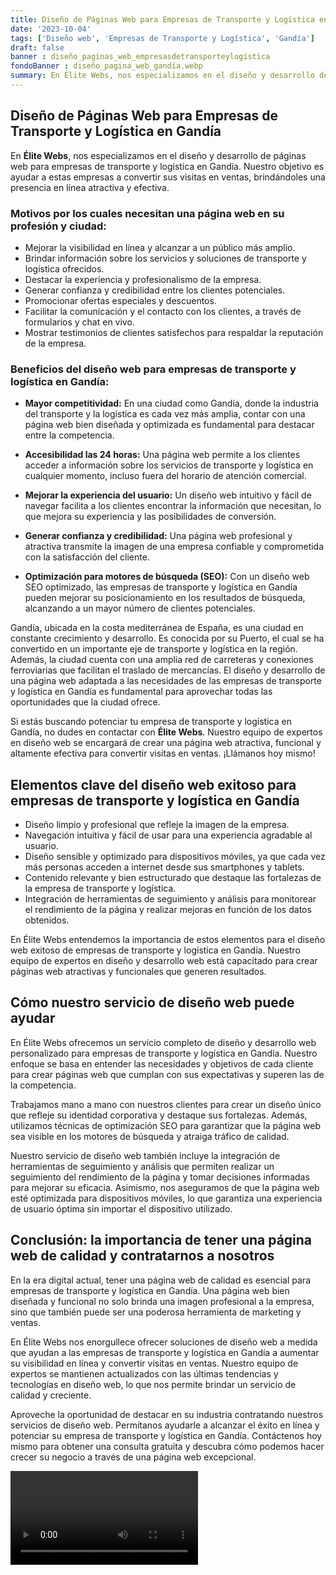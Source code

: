 ```yaml
---
title: Diseño de Páginas Web para Empresas de Transporte y Logística en Gandía
date: '2023-10-04'
tags: ['Diseño web', 'Empresas de Transporte y Logística', 'Gandía']
draft: false
banner : diseño_paginas_web_empresasdetransporteylogística
fondoBanner : diseño_pagina_web_gandía.webp
summary: En Élite Webs, nos especializamos en el diseño y desarrollo de páginas web para empresas de transporte y logística en Gandía. Nuestro objetivo es ayudar a estas empresas a convertir sus visitas en ventas, brindándoles una presencia en línea atractiva y efectiva.
---
```


## Diseño de Páginas Web para Empresas de Transporte y Logística en Gandía

En **Élite Webs**, nos especializamos en el diseño y desarrollo de páginas web para empresas de transporte y logística en Gandía. Nuestro objetivo es ayudar a estas empresas a convertir sus visitas en ventas, brindándoles una presencia en línea atractiva y efectiva.

### Motivos por los cuales necesitan una página web en su profesión y ciudad:

- Mejorar la visibilidad en línea y alcanzar a un público más amplio.
- Brindar información sobre los servicios y soluciones de transporte y logística ofrecidos.
- Destacar la experiencia y profesionalismo de la empresa.
- Generar confianza y credibilidad entre los clientes potenciales.
- Promocionar ofertas especiales y descuentos.
- Facilitar la comunicación y el contacto con los clientes, a través de formularios y chat en vivo.
- Mostrar testimonios de clientes satisfechos para respaldar la reputación de la empresa. 

### Beneficios del diseño web para empresas de transporte y logística en Gandía:

- **Mayor competitividad:** En una ciudad como Gandía, donde la industria del transporte y la logística es cada vez más amplia, contar con una página web bien diseñada y optimizada es fundamental para destacar entre la competencia.

- **Accesibilidad las 24 horas:** Una página web permite a los clientes acceder a información sobre los servicios de transporte y logística en cualquier momento, incluso fuera del horario de atención comercial. 

- **Mejorar la experiencia del usuario:** Un diseño web intuitivo y fácil de navegar facilita a los clientes encontrar la información que necesitan, lo que mejora su experiencia y las posibilidades de conversión.

- **Generar confianza y credibilidad:** Una página web profesional y atractiva transmite la imagen de una empresa confiable y comprometida con la satisfacción del cliente.

- **Optimización para motores de búsqueda (SEO):** Con un diseño web SEO optimizado, las empresas de transporte y logística en Gandía pueden mejorar su posicionamiento en los resultados de búsqueda, alcanzando a un mayor número de clientes potenciales.

Gandía, ubicada en la costa mediterránea de España, es una ciudad en constante crecimiento y desarrollo. Es conocida por su Puerto, el cual se ha convertido en un importante eje de transporte y logística en la región. Además, la ciudad cuenta con una amplia red de carreteras y conexiones ferroviarias que facilitan el traslado de mercancías. El diseño y desarrollo de una página web adaptada a las necesidades de las empresas de transporte y logística en Gandía es fundamental para aprovechar todas las oportunidades que la ciudad ofrece.

Si estás buscando potenciar tu empresa de transporte y logística en Gandía, no dudes en contactar con **Élite Webs**. Nuestro equipo de expertos en diseño web se encargará de crear una página web atractiva, funcional y altamente efectiva para convertir visitas en ventas. ¡Llámanos hoy mismo!

<GifSeo />

<Cta />

## Elementos clave del diseño web exitoso para empresas de transporte y logística en Gandía

- Diseño limpio y profesional que refleje la imagen de la empresa.
- Navegación intuitiva y fácil de usar para una experiencia agradable al usuario.
- Diseño sensible y optimizado para dispositivos móviles, ya que cada vez más personas acceden a internet desde sus smartphones y tablets.
- Contenido relevante y bien estructurado que destaque las fortalezas de la empresa de transporte y logística.
- Integración de herramientas de seguimiento y análisis para monitorear el rendimiento de la página y realizar mejoras en función de los datos obtenidos.

En Élite Webs entendemos la importancia de estos elementos para el diseño web exitoso de empresas de transporte y logística en Gandía. Nuestro equipo de expertos en diseño y desarrollo web está capacitado para crear páginas web atractivas y funcionales que generen resultados.

## Cómo nuestro servicio de diseño web puede ayudar

En Élite Webs ofrecemos un servicio completo de diseño y desarrollo web personalizado para empresas de transporte y logística en Gandía. Nuestro enfoque se basa en entender las necesidades y objetivos de cada cliente para crear páginas web que cumplan con sus expectativas y superen las de la competencia.

Trabajamos mano a mano con nuestros clientes para crear un diseño único que refleje su identidad corporativa y destaque sus fortalezas. Además, utilizamos técnicas de optimización SEO para garantizar que la página web sea visible en los motores de búsqueda y atraiga tráfico de calidad.

Nuestro servicio de diseño web también incluye la integración de herramientas de seguimiento y análisis que permiten realizar un seguimiento del rendimiento de la página y tomar decisiones informadas para mejorar su eficacia. Asimismo, nos aseguramos de que la página web esté optimizada para dispositivos móviles, lo que garantiza una experiencia de usuario óptima sin importar el dispositivo utilizado.

## Conclusión: la importancia de tener una página web de calidad y contratarnos a nosotros

En la era digital actual, tener una página web de calidad es esencial para empresas de transporte y logística en Gandía. Una página web bien diseñada y funcional no solo brinda una imagen profesional a la empresa, sino que también puede ser una poderosa herramienta de marketing y ventas.

En Élite Webs nos enorgullece ofrecer soluciones de diseño web a medida que ayudan a las empresas de transporte y logística en Gandía a aumentar su visibilidad en línea y convertir visitas en ventas. Nuestro equipo de expertos se mantienen actualizados con las últimas tendencias y tecnologías en diseño web, lo que nos permite brindar un servicio de calidad y creciente.

Aproveche la oportunidad de destacar en su industria contratando nuestros servicios de diseño web. Permítanos ayudarle a alcanzar el éxito en línea y potenciar su empresa de transporte y logística en Gandía. Contáctenos hoy mismo para obtener una consulta gratuita y descubra cómo podemos hacer crecer su negocio a través de una página web excepcional.

<Video />

<CtaBot job='Empresas de Transporte y Logística' city='Gandía'/>

<Gmaps query='Gandía+españa+maps' />